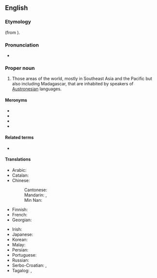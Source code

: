 ==English==

===Etymology===
{{back-formation|en|Austronesian}} (from {{suffix|en|{{der|en|la|austro-||southern}} + {{der|en|grc|νῆσος||island}}|-ia}}).

===Pronunciation===
* {{IPA|en|/ˌɒs.tɹəˈniː.ʒə/}}

===Proper noun===
{{en-proper noun}}

# Those areas of the world, mostly in Southeast Asia and the Pacific but also including Madagascar, that are inhabited by speakers of [[Austronesian]] languages.

====Meronyms====
* {{w|Maritime Southeast Asia}}
* {{l|en|Melanesia}}
* {{l|en|Micronesia}}
* {{l|en|Polynesia}}

====Related terms====
* {{l|en|Austronesian}}

====Translations====
{{trans-top|group of islands}}
* Arabic: {{t|ar|أُسْتْرُونِيزِيَا}}
* Catalan: {{t|ca|Austronèsia|f}}
* Chinese:
*: Cantonese: {{t|yue|南島|tr=naam4 dou2}}
*: Mandarin: {{t+|cmn|南島|tr=Nándǎo}}, {{t+|cmn|南岛|tr=Nándǎo}}
*: Min Nan: {{t|nan|南島|tr=Lâm-tó}}
* Finnish: {{t|fi|Austronesia}}
* French: {{t+|fr|Austronésie}}
* Georgian: {{t|ka|ავსტრონეზია}}
{{trans-mid}}
* Irish: {{t|ga|an Astrainéis|f}}
* Japanese: {{t|ja|オーストロネシア|tr=Ōsutoroneshia}}
* Korean: {{t|ko|^오스트로네시아}}
* Malay: {{t|ms|Austronesia}}
* Persian: {{t|fa|آسترونزی|tr=âstronezi}}
* Portuguese: {{t|pt|Austronésia}}
* Russian: {{t+|ru|Австронезия}}
* Serbo-Croatian: {{t|sh|Аустронезија|f}}, {{t|sh|Austronezija|f}}
* Tagalog: {{t|tl|Awstronesya}}, {{t|tl|Austronesya}}
{{trans-bottom}}